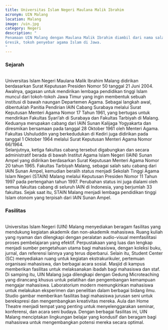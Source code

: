 ```yaml
---
title: Universitas Islam Negeri Maulana Malik Ibrahim
acronym: UIN Malang
location: Malang
image: /uin.jpg
category: Negeri
description: "
Penamaan UIN Malang dengan Maulana Malik Ibrahim diambil dari nama salah seorang Walisongo yang dikenal sebagai Sunan
Gresik, tokoh penyebar agama Islam di Jawa.
"
---
```


<h3 class="text-center text-3xl font-bold">Sejarah</h3>
<br />
Universitas Islam Negeri Maulana Malik Ibrahim Malang didirikan berdasarkan
Surat Keputusan Presiden Nomor 50 tanggal 21 Juni 2004. Awalnya, gagasan untuk
mendirikan lembaga pendidikan tinggi Islam muncul dari tokoh-tokoh Jawa Timur
yang ingin membentuk sebuah institusi di bawah naungan Departemen Agama. Sebagai
langkah awal, dibentuklah Panitia Pendirian IAIN Cabang Surabaya melalui Surat
Keputusan Menteri Agama Nomor 17 Tahun 1961, yang bertugas untuk mendirikan
Fakultas Syari’ah di Surabaya dan Fakultas Tarbiyah di Malang. Keduanya
merupakan cabang dari IAIN Sunan Kalijaga Yogyakarta dan diresmikan bersamaan
pada tanggal 28 Oktober 1961 oleh Menteri Agama. Fakultas Ushuluddin yang
berkedudukan di Kediri juga didirikan pada tanggal 1 Oktober 1964 melalui Surat
Keputusan Menteri Agama Nomor 66/1964.
<br />
Selanjutnya, ketiga fakultas cabang tersebut digabungkan dan secara
administratif berada di bawah Institut Agama Islam Negeri (IAIN) Sunan Ampel
yang didirikan berdasarkan Surat Keputusan Menteri Agama Nomor 20 tahun 1965.
Fakultas Tarbiyah Malang, sebagai salah satu cabang dari IAIN Sunan Ampel,
kemudian beralih status menjadi Sekolah Tinggi Agama Islam Negeri (STAIN) Malang
melalui Keputusan Presiden Nomor 11 Tahun 1997 pada pertengahan tahun 1997.
Perubahan status ini juga dialami oleh semua fakultas cabang di seluruh IAIN di
Indonesia, yang berjumlah 33 fakultas. Sejak saat itu, STAIN Malang menjadi
lembaga pendidikan tinggi Islam otonom yang terpisah dari IAIN Sunan Ampel.

<br />
<h3 class="text-center text-3xl font-bold">Fasilitas</h3>
<br />
Universitas Islam Negeri (UIN) Malang menyediakan beragam fasilitas yang mendukung
kegiatan akademik dan non-akademik mahasiswa. Ruang kuliah yang nyaman dan dilengkapi
dengan peralatan audio-visual memfasilitasi proses pembelajaran yang efektif. Perpustakaan
yang luas dan lengkap menjadi sumber pengetahuan utama bagi mahasiswa, dengan koleksi
buku, jurnal, dan referensi lainnya yang terus diperbarui. Selain itu, Student Center
(SC) menyediakan ruang untuk kegiatan ekstrakurikuler, pertemuan organisasi mahasiswa,
dan berbagai acara sosial. Masjid di kampus memberikan fasilitas untuk melaksanakan
ibadah bagi mahasiswa dan staf.
<br />
Di samping itu, UIN Malang juga dilengkapi dengan Gedung Microteaching yang dirancang
khusus untuk pelatihan dan pengembangan kemampuan mengajar mahasiswa. Laboratorium
modern memungkinkan mahasiswa untuk melakukan eksperimen dan penelitian dalam berbagai
bidang ilmu. Studio gambar memberikan fasilitas bagi mahasiswa jurusan seni untuk
berekspresi dan mengembangkan kreativitas mereka. Aula dan Home Theatre menjadi tempat
yang penting untuk menyelenggarakan seminar, konferensi, dan acara seni budaya. Dengan
berbagai fasilitas ini, UIN Malang menciptakan lingkungan belajar yang kondusif dan
beragam bagi mahasiswa untuk mengembangkan potensi mereka secara optimal.